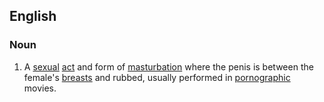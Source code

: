 ==English==


===Noun===
{{en-noun}}

# {{vulgar|slang}} A [[sexual]] [[act]] and form of [[masturbation]] where the penis is between the female's [[breast]]s and rubbed, usually performed in [[pornographic]] movies.